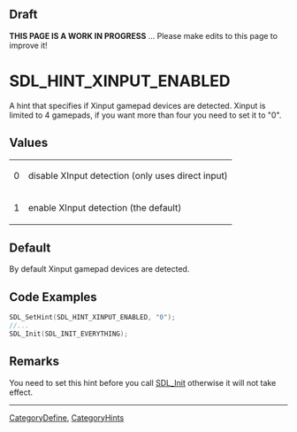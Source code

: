 == Draft ==

'''THIS PAGE IS A WORK IN PROGRESS''' ... Please make edits to this page to improve it!


<!-- #*^*^*^*^*See https://wiki.libsdl.org/SGEnumerations for details on editing this page*^*^*^*^* -->


= SDL_HINT_XINPUT_ENABLED =
A hint that specifies if Xinput gamepad devices are detected. Xinput is limited to 4 gamepads, if you want more than four you need to set it to "0".




== Values ==
{|
|0
|disable XInput detection (only uses direct input)
|-
|1
|enable XInput detection (the default)
|}


== Default ==
By default Xinput gamepad devices are detected.


== Code Examples ==
<syntaxhighlight lang='c++'>
SDL_SetHint(SDL_HINT_XINPUT_ENABLED, "0");
//...
SDL_Init(SDL_INIT_EVERYTHING);
</syntaxhighlight>


== Remarks ==
You need to set this hint before you call [[SDL_Init]] otherwise it will not take effect.

----
[[CategoryDefine]], [[CategoryHints]]
<!-- #See the Style Guide for instructions on editing the footer. -->
